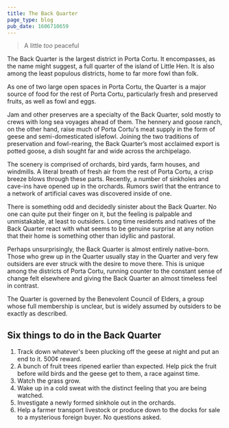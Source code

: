 ```yaml
---
title: The Back Quarter
page_type: blog
pub_date: 1606710659
---
```


> A little _too_ peaceful

The Back Quarter is the largest district in Porta Cortu. It encompasses, as the name might suggest, a full quarter of the island of Little Hen. It is also among the least populous districts, home to far more fowl than folk.

As one of two large open spaces in Porta Cortu, the Quarter is a major source of food for the rest of Porta Cortu, particularly fresh and preserved fruits, as well as fowl and eggs.

Jam and other preserves are a specialty of the Back Quarter, sold mostly to crews with long sea voyages ahead of them. The hennery and goose ranch, on the other hand, raise much of Porta Cortu's meat supply in the form of geese and semi-domesticated islefowl. Joining the two traditions of preservation and fowl-rearing, the Back Quarter’s most acclaimed export is potted goose, a dish sought far and wide across the archipelago.

The scenery is comprised of orchards, bird yards, farm houses, and windmills. A literal breath of fresh air from the rest of Porta Cortu, a crisp breeze blows through these parts. Recently, a number of sinkholes and cave-ins have opened up in the orchards. Rumors swirl that the entrance to a network of artificial caves was discovered inside of one.

There is something odd and decidedly sinister about the Back Quarter. No one can quite put their finger on it, but the feeling is palpable and unmistakable, at least to outsiders. Long time residents and natives of the Back Quarter react with what seems to be genuine surprise at any notion that their home is something other than idyllic and pastoral.

Perhaps unsurprisingly, the Back Quarter is almost entirely native-born. Those who grew up in the Quarter usually stay in the Quarter and very few outsiders are ever struck with the desire to move there. This is unique among the districts of Porta Cortu, running counter to the constant sense of change felt elsewhere and giving the Back Quarter an almost timeless feel in contrast.

The Quarter is governed by the Benevolent Council of Elders, a group whose full membership is unclear, but is widely assumed by outsiders to be exactly as described.

## Six things to do in the Back Quarter

1. Track down whatever's been plucking off the geese at night and put an end to it. 500¢ reward.
2. A bunch of fruit trees ripened earlier than expected. Help pick the fruit before wild birds and the geese get to them, a race against time.
3. Watch the grass grow.
4. Wake up in a cold sweat with the distinct feeling that you are being watched.
5. Investigate a newly formed sinkhole out in the orchards.
6. Help a farmer transport livestock or produce down to the docks for sale to a mysterious foreign buyer. No questions asked.
